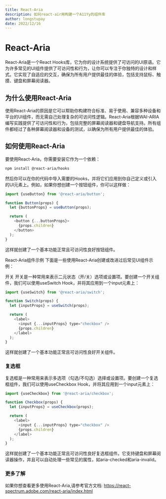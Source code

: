 ---
title: React-Aria
description: 如何react-air用构建一个A11Yy的组件库
author: longstupay
date: 2022/12/16
---

# React-Aria

React-Aria是一个React Hooks库，它为你的设计系统提供了可访问的UI原语。它为许多常见的UI组件提供了可访问性和行为，让你可以专注于你独特的设计和样式。它实现了自适应的交互，确保为所有用户提供最佳的体验，包括支持鼠标、触摸、键盘和屏幕阅读器。

## 为什么使用React-Aria

使用React-Aria的原因是它可以帮助你构建符合标准、易于使用、兼容多种设备和平台的UI组件，而无需自己处理复杂的可访问性逻辑。React-Aria根据WAI-ARIA编写实践提供了可访问性和行为，包括完整的屏幕阅读器和键盘导航支持。所有组件都经过了各种屏幕阅读器和设备的测试，以确保为所有用户提供最佳的体验。

## 如何使用React-Aria

要使用React-Aria，你需要安装它作为一个依赖：

```bash
npm install @react-aria/hooks
```
然后你可以在你的代码中导入需要的Hooks，并将它们应用到你自己定义或引入的UI元素上。例如，如果你想创建一个按钮组件，你可以这样做：
```js
import {useButton} from '@react-aria/button';

function Button(props) {
  let {buttonProps} = useButton(props);

  return (
    <button {...buttonProps}>
      {props.children}
    </button>
  );
}
```
这样就创建了一个基本功能正常且可访问性良好按钮组件。

React-Aria组件示例
下面是一些使用React-Aria创建或改进过后常见UI组件示例：

开关
开关是一种常用来表示二元状态（开/关）选项或设置项。要创建一个开关组件，我们可以使用useSwitch Hook，并将其应用到一个input元素上：
```js
import {useSwitch} from '@react-aria/switch';

function Switch(props) {
  let {inputProps} = useSwitch(props);

  return (
    <label>
      <input {...inputProps} type="checkbox" />
      {props.children}
    </label>
  );
}
```
这样就创建了一个基本功能正常且可访问性良好开关组件。

### 复选框
复选框是一种常用来表示多选项（勾选/不勾选）选择或设置项。要创建一个复选框组件，我们可以使用useCheckbox Hook，并将其应用到一个input元素上：

```js
import {useCheckbox} from '@react-aria/checkbox';

function Checkbox(props) {
  let {inputProps} = useCheckbox(props);

  return (
    <label>
      <input {...inputProps} type="checkbox" />
      {props.children}
    </label>
  );
}
```
这样就创建了一个基本功能正常且可访问性良好复选框组件。它支持键盘和屏幕阅读器操作，并且可以自动处理一些常见的属性，如aria-checked和aria-invalid。

### 更多了解
如果你想查看更多使用React-Aria,请参考官方文档: https://react-spectrum.adobe.com/react-aria/index.html